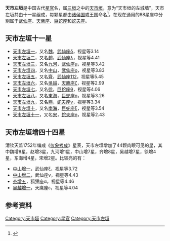 '''天市左垣'''是中国古代[[星官|星官]]名，属[[三垣|三垣]]之中的[[天市垣|天市垣]]，意为“天市垣的左城墙”，天市左垣共由十一星组成，每颗星都由[[诸侯国|诸侯国]]或王国命名<ref>{{Cite web |url=http://aeea.nmns.edu.tw/2006/0606/ap060623.html |title=天市左垣 |access-date=2011-02-11 |archive-date=2011-05-21 |archive-url=https://web.archive.org/web/20110521235409/http://aeea.nmns.edu.tw/2006/0606/ap060623.html |dead-url=no }}</ref>，在现在通用的88星座中分别属于[[武仙座|武仙座]]、[[天鹰座|天鹰座]]、[[巨蛇座|巨蛇座]]和[[蛇夫座|蛇夫座]]。

==天市左垣十一星==
* [[天市左垣一|天市左垣一]]，又名[[魏_(星)|魏]]，[[武仙座δ|武仙座δ]]，视星等3.14
* [[天市左垣二|天市左垣二]]，又名[[趙_(恆星)|趙]]，[[武仙座λ|武仙座λ]]，视星等4.41
* [[天市左垣三|天市左垣三]]，又名[[九河_(恆星)|九河]]，[[武仙座μ|武仙座μ]]，视星等3.42
* [[天市左垣四|天市左垣四]]，又名[[中山_(恆星)|中山]]，[[武仙座ο|武仙座ο]]，视星等3.83
* [[天市左垣五|天市左垣五]]，又名[[齊_(星)|齊]]，[[武仙座112|武仙座112]]，视星等5.45
* [[天市左垣六|天市左垣六]]，又名[[吳越_(星)|吳越]]，[[天鹰座ζ|天鹰座ζ]]，视星等2.99
* [[天市左垣七|天市左垣七]]，又名[[徐_(恆星)|徐]]，[[巨蛇座θ|巨蛇座θ]]，视星等4.06
* [[天市左垣八|天市左垣八]]，又名[[東海_(恆星)|東海]]，[[巨蛇座η|巨蛇座η]]，视星等3.26
* [[天市左垣九|天市左垣九]]，又名[[燕_(星)|燕]]，[[蛇夫座ν|蛇夫座ν]]，视星等3.34
* [[天市左垣十|天市左垣十]]，又名[[南海_(恆星)|南海]]，[[巨蛇座ξ|巨蛇座ξ]]，视星等3.54
* [[天市左垣十一|天市左垣十一]]，又名[[宋_(恆星)|宋]]，[[蛇夫座η|蛇夫座η]]，视星等2.43

==天市左垣增四十四星==
清钦天监1752年编成《[[仪象考成|仪象考成]]》星表，天市左垣增加了44颗肉眼可见的星，其中魏增8星，赵增3星，九河增1星，中山增7星，齐增8星，吴越增7星，徐增4星，东海增4星，宋增2星。比较亮的有：
* [[中山增一|中山增一]]，武仙座ξ，视星等3.72
* [[中山增二|中山增二]]，武仙座ν，视星等4.43
* [[齐增五|齐增五]]，狐狸座α，视星等4.46
* [[吴越增一|吴越增一]]，天鹰座ε，视星等4.04

==参考资料==
{{reflist}}

{{三垣}}

[[Category:天市垣|Category:天市垣]]
[[Category:星官|Category:星官]]
[[Category:天市左垣|Category:天市左垣]]